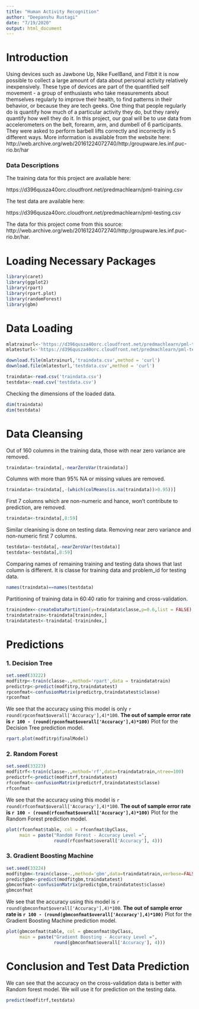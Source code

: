 ```yaml
---
title: "Human Activity Recognition"
author: "Deepanshu Rustagi"
date: "7/19/2020"
output: html_document
---
```

# Introduction
Using devices such as Jawbone Up, Nike FuelBand, and Fitbit it is now possible to collect a large amount of data about personal activity relatively inexpensively. These type of devices are part of the quantified self movement - a group of enthusiasts who take measurements about themselves regularly to improve their health, to find patterns in their behavior, or because they are tech geeks. One thing that people regularly do is quantify how much of a particular activity they do, but they rarely quantify how well they do it. In this project, our goal will be to use data from accelerometers on the belt, forearm, arm, and dumbell of 6 participants. They were asked to perform barbell lifts correctly and incorrectly in 5 different ways. More information is available from the website here: http://web.archive.org/web/20161224072740/http:/groupware.les.inf.puc-rio.br/har

### Data Descriptions
The training data for this project are available here:

https://d396qusza40orc.cloudfront.net/predmachlearn/pml-training.csv

The test data are available here:

https://d396qusza40orc.cloudfront.net/predmachlearn/pml-testing.csv

The data for this project come from this source: http://web.archive.org/web/20161224072740/http:/groupware.les.inf.puc-rio.br/har.

# Loading Necessary Packages
```r
library(caret)
library(ggplot2)
library(rpart)
library(rpart.plot)
library(randomForest)
library(gbm)
```

# Data Loading
```r
mlatrainurl<-'https://d396qusza40orc.cloudfront.net/predmachlearn/pml-training.csv'
mlatesturl<-'https://d396qusza40orc.cloudfront.net/predmachlearn/pml-testing.csv'

download.file(mlatrainurl,'traindata.csv',method = 'curl')
download.file(mlatesturl,'testdata.csv',method = 'curl')

traindata<-read.csv('traindata.csv')
testdata<-read.csv('testdata.csv')
```
Checking the dimensions of the loaded data.
```r
dim(traindata)
dim(testdata)
```
# Data Cleansing
Out of 160 columns in the training data, those with near zero variance are removed.
```r
traindata<-traindata[,-nearZeroVar(traindata)]
```
Columns with more than 95% NA or missing values are removed.
```r
traindata<-traindata[,-(which(colMeans(is.na(traindata))>0.95))]
```
First 7 columns which are non-numeric and hance, won't contribute to prediction, are removed.
```r
traindata<-traindata[,8:59]
```
Similar cleanising is done on testing data. Removing near zero variance and non-numeric first 7 columns.
```r
testdata<-testdata[,-nearZeroVar(testdata)]
testdata<-testdata[,8:59]
```
Comparing names of remaining training and testing data shows that last column is different. It is classe for training data and problem_id for testing data.
```r
names(traindata)==names(testdata)
```
Partitioning of training data in 60:40 ratio for training and cross-validation.
```r
trainindex<-createDataPartition(y=traindata$classe,p=0.6,list = FALSE)
traindatatrain<-traindata[trainindex,]
traindatatest<-traindata[-trainindex,]
```
# Predictions

### 1. Decision Tree
```r
set.seed(33222)
modfitrp<-train(classe~.,method='rpart',data = traindatatrain)
predictrp<-predict(modfitrp,traindatatest)
rpconfmat<-confusionMatrix(predictrp,traindatatest$classe)
rpconfmat
```
We see that the accuracy using this model is only `r round(rpconfmat$overall['Accuracy'],4)*100`.
**The out of sample error rate is `r 100 - (round(rpconfmat$overall['Accuracy'],4)*100)`**
Plot for the Decision Tree prediction model.
```r
rpart.plot(modfitrp$finalModel)
```

### 2. Random Forest
```r
set.seed(33223)
modfitrf<-train(classe~.,method='rf',data=traindatatrain,ntree=100)
predictrf<-predict(modfitrf,traindatatest)
rfconfmat<-confusionMatrix(predictrf,traindatatest$classe)
rfconfmat
```
We see that the accuracy using this model is `r round(rfconfmat$overall['Accuracy'],4)*100`.
**The out of sample error rate is `r 100 - (round(rfconfmat$overall['Accuracy'],4)*100)`**
Plot for the Random Forest prediction model.
```r
plot(rfconfmat$table, col = rfconfmat$byClass, 
     main = paste("Random Forest - Accuracy Level =",
                  round(rfconfmat$overall['Accuracy'], 4)))
```

### 3. Gradient Boosting Machine
```r
set.seed(33224)
modfitgbm<-train(classe~.,method='gbm',data=traindatatrain,verbose=FALSE)
predictgbm<-predict(modfitgbm,traindatatest)
gbmconfmat<-confusionMatrix(predictgbm,traindatatest$classe)
gbmconfmat
```
We see that the accuracy using this model is `r round(gbmconfmat$overall['Accuracy'],4)*100`.
**The out of sample error rate is `r 100 - (round(gbmconfmat$overall['Accuracy'],4)*100)`**
Plot for the Gradient Boosting Machine prediction model.
```r
plot(gbmconfmat$table, col = gbmconfmat$byClass, 
     main = paste("Gradient Boosting - Accuracy Level =",
                  round(gbmconfmat$overall['Accuracy'], 4)))
```

# Conclusion and Test Data Prediction
We can see that the accuracy on the cross-validation data is better with Random forest model.
We will use it for prediction on the testing data.
```r
predict(modfitrf,testdata)
```